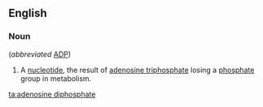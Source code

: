 ==English==
{{wikipedia}}

===Noun===
{{en-noun|-|sg=[[adenosine]] [[diphosphate]]}} (''abbreviated'' [[ADP]])

# {{biochemistry}} A [[nucleotide]], the result of [[adenosine triphosphate]] losing a [[phosphate]] group in metabolism.

[[ta:adenosine diphosphate]]
